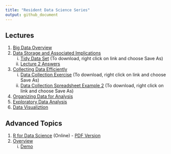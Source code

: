 ```yaml
---
title: "Resident Data Science Series"
output: github_document
---
```


## Lectures

1. [Big Data Overview](https://bgulbis.github.io/Resident_Data_Science/lecture_01.html)
1. [Data Storage and Associated Implications](https://bgulbis.github.io/Resident_Data_Science/lecture_02.html)
    i. [Tidy Data Set](https://raw.githubusercontent.com/bgulbis/Resident_Data_Science/master/lecture_02_data_tidy.csv) (To download, right click on link and choose Save As)
    i. [Lecture 2 Answers](https://bgulbis.github.io/Resident_Data_Science/lecture_02-notebook.nb.html)
1. [Collecting Data Efficiently](https://bgulbis.github.io/Resident_Data_Science/lecture_03.html)
    i. [Data Collection Exercise](https://github.com/bgulbis/Resident_Data_Science/blob/master/lecture_03_example_01_data_collection.xlsx) (To download, right click on link and choose Save As)
    i. [Data Collection Spreadsheet Example 2](https://github.com/bgulbis/Resident_Data_Science/blob/master/lecture_03_example_02_data_collection.xlsx) (To download, right click on link and choose Save As)
1. [Organizing Data for Analysis](https://bgulbis.github.io/Resident_Data_Science/lecture_04.html)
1. [Exploratory Data Analysis](https://bgulbis.github.io/Resident_Data_Science/lecture_05.html)
1. [Data Visualiztion](https://bgulbis.github.io/Resident_Data_Science/lecture_06.html)

## Advanced Topics

1. [R for Data Science](http://r4ds.had.co.nz/) (Online) - [PDF Version](https://github.com/bgulbis/Resident_Data_Science/raw/master/R_for_Data_Science.pdf)
1. [Overview](https://github.com/bgulbis/Resident_Data_Science/blob/master/advanced_01.md)
    i. [Demo](https://github.com/bgulbis/Resident_Data_Science/blob/master/demo.md)
